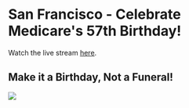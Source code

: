 
<Layout pageTitle="San Francisco, CA" activeHeaderLink="March" sidebarLinks={MarchSidebarLinks}>

# San Francisco - Celebrate Medicare's 57th Birthday!

Watch the live stream <a href='facebook.com/seniorandDisabilityAction/' target='_blank'>here</a>.

<h2>Make it a Birthday, Not a Funeral!</h2>
<div className='row'>
  <img src={SanFranciscoMarch}/>
</div>

</Layout>
